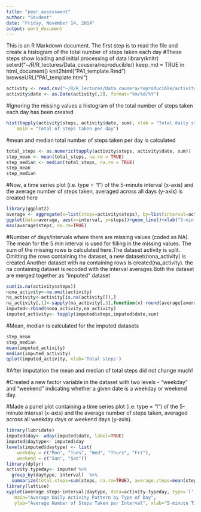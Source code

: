 ```yaml
---
title: "peer_assessment"
author: "Student"
date: "Friday, November 14, 2014"
output: word_document
---
```


This is an R Markdown document. The first step is to read the file and create a histogram of the total number of steps taken each day
#These steps show loading and initial processing of data
library(knitr)
setwd("~/R/R_lectures/Data_cousera/reproducible/)
keep_md = TRUE in html_document()
knit2html("PA1_template.Rmd")
browseURL("PA1_template.html")

```r
activity <- read.csv("~/R/R_lectures/Data_cousera/reproducible/activity.csv")
activity$date <- as.Date(activity[,2], format="%m/%d/%Y")
```
#Ignoring the missing values a histogram of the total number of steps taken each day has been created
```r
hist(tapply(activity$steps, activity$date, sum), xlab = "Total daily steps", breaks = 20, 
    main = "Total of steps taken per day")
```
#mean and median total number of steps taken per day is calculated
```r
total_steps <- as.numeric(tapply(activity$steps, activity$date, sum))
step_mean <- mean(total_steps, na.rm = TRUE)
step_median <- median(total_steps, na.rm = TRUE)
step_mean
step_median
```
#Now, a time series plot (i.e. type = "l") of the 5-minute interval (x-axis) and the average number of steps taken, averaged across all days (y-axis) is created here

```r
library(ggplot2)
average <- aggregate(x=list(steps=activity$steps), by=list(interval=activity$interval), FUN=mean, na.rm=TRUE)
ggplot(data=average, aes(x=interval, y=steps))+geom_line()+xlab("5-min interval")+ ylab("average across all days")
max(average$steps, na.rm=TRUE)
```


#Number of days/intervals where there are missing values (coded as NA). The mean for the 5 min interval is used for filling in the missing values. The sum of the missing rows is calculated here.The dataset activity is split. Omitting the rows containing the dataset, a new dataset(nona_activity) is created.Another dataset with na containing rows is created(na_activity). the na containing dataset is recoded with the interval averages.Both the dataset are merged together as "imputed" dataset

```r
sum(is.na(activity$steps))
nona_activity<-na.omit(activity)
na_activity<-activity[is.na(activity[]),]
na_activity[,1]<-sapply(na_activity[,3],function(x) round(average[average$interval==x,2]))
imputed<-rbind(nona_activity,na_activity)
imputed_activity<- tapply(imputed$steps,imputed$date,sum)
```

#Mean, median is calculated for the imputed datasets
```r
step_mean
step_median
mean(imputed_activity)
median(imputed_activity)
qplot(imputed_activity, xlab='Total steps')
```
#After imputation the mean and median of total steps did not change much!

#Created a new factor variable in the dataset with two levels - "weekday" and "weekend" indicating whether a given date is a weekday or weekend day.

#Made a panel plot containing a time series plot (i.e. type = "l") of the 5-minute interval (x-axis) and the average number of steps taken, averaged across all weekday days or weekend days (y-axis). 
```r
library(lubridate)
imputed$day<- wday(imputed$date, label=TRUE)
imputed$daytype<- imputed$day
levels(imputed$daytype) <- list(
    weekday = c("Mon", "Tues", "Wed", "Thurs", "Fri"),
    weekend = c("Sun", "Sat"))
library(dplyr)
activity.typeday<- imputed %>%
  group_by(daytype, interval)  %>% 
  summarize(total.steps=sum(steps, na.rm=TRUE), average.steps=mean(steps, na.rm=TRUE))
library(lattice)
xyplot(average.steps~interval|daytype, data=activity.typeday, type='l', layout=(c(1,2)),
   main="Average Daily Activity Pattern by Type of Day",
   ylab="Average Number of Steps Taken per Interval", xlab="5-minute Time Interval")  
```
